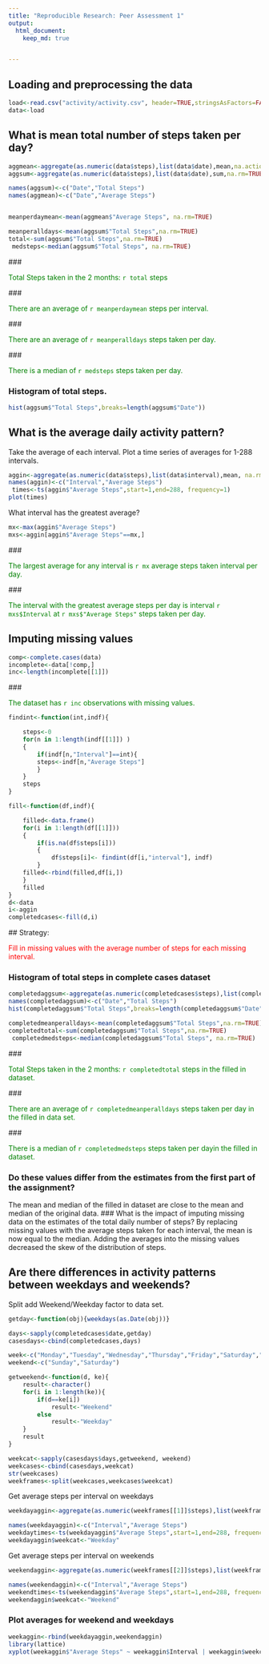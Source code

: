 ---
title: "Reproducible Research: Peer Assessment 1"
output: 
  html_document:
    keep_md: true


---
<style type="text/css">
p.import { color:green;}
p.import1{color:red;}
</style>


## Loading and preprocessing the data

```{r load}
load<-read.csv("activity/activity.csv", header=TRUE,stringsAsFactors=FALSE)
data<-load

```


## What is mean total number of steps taken per day?

```{r mean}
aggmean<-aggregate(as.numeric(data$steps),list(data$date),mean,na.action=na.omit)
aggsum<-aggregate(as.numeric(data$steps),list(data$date),sum,na.rm=TRUE)

names(aggsum)<-c("Date","Total Steps")
names(aggmean)<-c("Date","Average Steps")

meanperdaymean<-mean(aggmean$"Average Steps", na.rm=TRUE)

meanperalldays<-mean(aggsum$"Total Steps",na.rm=TRUE)
total<-sum(aggsum$"Total Steps",na.rm=TRUE)
 medsteps<-median(aggsum$"Total Steps", na.rm=TRUE)
```
### <p class=import>Total Steps taken in the 2 months: `r total` steps</p>

### <p class=import>There are an average of `r meanperdaymean` steps per interval. </p>

### <p class=import>There are an average of `r meanperalldays` steps taken per day. </p>

### <p class=import>There is a median of `r medsteps` steps taken per day. </p>

### Histogram of total steps.
```{r total steps histogram}
hist(aggsum$"Total Steps",breaks=length(aggsum$"Date"))
```



## What is the average daily activity pattern?


Take the average of each interval.
Plot a time series of averages for 1-288 intervals.
```{r average steps per interval}
aggin<-aggregate(as.numeric(data$steps),list(data$interval),mean, na.rm=TRUE)
names(aggin)<-c("Interval","Average Steps")
 times<-ts(aggin$"Average Steps",start=1,end=288, frequency=1)
plot(times)

```

What interval has the greatest average?
```{r interval with largest average}
mx<-max(aggin$"Average Steps")
mxs<-aggin[aggin$"Average Steps"==mx,]
```
### <p class=import>The largest average for any interval is `r mx` average steps taken interval per day. </p>
### <p class=import>The interval with the greatest average steps per day is interval `r mxs$Interval` at `r mxs$"Average Steps"` steps taken per day. </p>








## Imputing missing values


```{r missing values}
comp<-complete.cases(data)
incomplete<-data[!comp,]
inc<-length(incomplete[[1]])
```
### <p class=import>The dataset has `r inc` observations with missing values.</p>


```{r fill in missing values}

findint<-function(int,indf){

	steps<-0
	for(n in 1:length(indf[[1]]) )
	{ 
		if(indf[n,"Interval"]==int){
		steps<-indf[n,"Average Steps"]
	   	}
	}
	steps
}

fill<-function(df,indf){

	filled<-data.frame()
	for(i in 1:length(df[[1]]))
	{
		if(is.na(df$steps[i]))
		{
			df$steps[i]<- findint(df[i,"interval"], indf)
		}
	filled<-rbind(filled,df[i,])
	}
	filled
}
d<-data
i<-aggin
completedcases<-fill(d,i)
```
## Strategy:<p class=import1>Fill in missing values with the average number of steps for each missing interval.</p>

### Histogram of total steps in complete cases dataset
```{r histogram of complete cases}
completedaggsum<-aggregate(as.numeric(completedcases$steps),list(completedcases$date),sum,na.rm=TRUE)
names(completedaggsum)<-c("Date","Total Steps")
hist(completedaggsum$"Total Steps",breaks=length(completedaggsum$"Date"))

```
```{r mean and median steps with completed cases}
completedmeanperalldays<-mean(completedaggsum$"Total Steps",na.rm=TRUE)
completedtotal<-sum(completedaggsum$"Total Steps",na.rm=TRUE)
 completedmedsteps<-median(completedaggsum$"Total Steps", na.rm=TRUE)
```
### <p class=import>Total Steps taken in the 2 months: `r completedtotal` steps in the filled in dataset.</p>

### <p class=import>There are an average of `r completedmeanperalldays` steps taken per day in the filled in data set. </p>

### <p class=import>There is a median of `r completedmedsteps` steps taken per dayin the filled in dataset. </p>

### Do these values differ from the estimates from the first part of the assignment? 
The mean and median of the filled in dataset are close to the mean and median of the original data.
### What is the impact of imputing missing data on the estimates of the total daily number of steps?
By replacing missing values with the average steps taken for each interval, the mean is now equal to the median. Adding the averages into the missing values decreased the skew of the distribution of steps.



## Are there differences in activity patterns between weekdays and weekends?

Split add Weekend/Weekday factor to data set.
```{r factor the data set by weekend/weekday}

getday<-function(obj){weekdays(as.Date(obj))}

days<-sapply(completedcases$date,getday)
casesdays<-cbind(completedcases,days)

week<-c("Monday","Tuesday","Wednesday","Thursday","Friday","Saturday","Sunday")
weekend<-c("Sunday","Saturday")

getweekend<-function(d, ke){
	result<-character()
	for(i in 1:length(ke)){
		if(d==ke[i])
			result<-"Weekend"
		else
			result<-"Weekday"
	}
	result
}

weekcat<-sapply(casesdays$days,getweekend, weekend)
weekcases<-cbind(casesdays,weekcat)
str(weekcases)
weekframes<-split(weekcases,weekcases$weekcat)
```

Get average steps per interval on weekdays
```{r weekday steps}
weekdayaggin<-aggregate(as.numeric(weekframes[[1]]$steps),list(weekframes[[1]]$interval),mean, na.rm=TRUE)

names(weekdayaggin)<-c("Interval","Average Steps")
weekdaytimes<-ts(weekdayaggin$"Average Steps",start=1,end=288, frequency=1)
weekdayaggin$weekcat<-"Weekday"
```

Get average steps per interval on weekends
```{r weekend steps}
weekendaggin<-aggregate(as.numeric(weekframes[[2]]$steps),list(weekframes[[2]]$interval),mean, na.rm=TRUE)

names(weekendaggin)<-c("Interval","Average Steps")
weekendtimes<-ts(weekendaggin$"Average Steps",start=1,end=288, frequency=1)
weekendaggin$weekcat<-"Weekend"
```

### Plot averages for weekend and weekdays
```{r}
weekaggin<-rbind(weekdayaggin,weekendaggin)
library(lattice)
xyplot(weekaggin$"Average Steps" ~ weekaggin$Interval | weekaggin$weekcat,type="l", main="Average Steps taken for 288 intervals",layout=c(1,2),xlab="Interval",ylab="Avg Steps taken")

```

